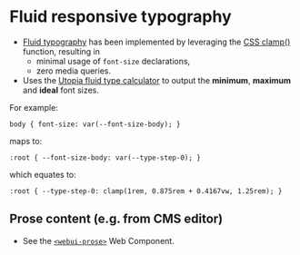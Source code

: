 
<Meta of={Typography} />

# Fluid responsive typography

- [Fluid typography](https://piccalil.li/tutorial/fluid-typography-with-css-clamp) has been implemented by leveraging the [CSS clamp()](https://developer.mozilla.org/en-US/docs/Web/CSS/clamp) function, resulting in
    - minimal usage of `font-size` declarations,
    - zero media queries.
- Uses the [Utopia fluid type calculator](https://utopia.fyi/) to output the **minimum**, **maximum** and **ideal** font sizes.

For example:
```
body { font-size: var(--font-size-body); }
```
maps to:
```
:root { --font-size-body: var(--type-step-0); }
```
which equates to:
```
:root { --type-step-0: clamp(1rem, 0.875rem + 0.4167vw, 1.25rem); }
```

## Prose content (e.g. from CMS editor)
- See the [`<webui-prose>`](/docs/web-components-or-custom-elements-webui-prose--docs) Web Component.

